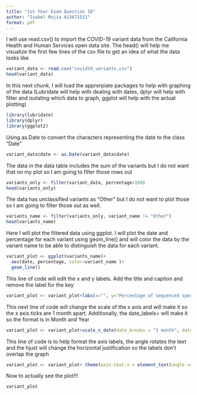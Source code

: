 ```yaml
---
title: "1st Year Exam Question 10"
author: "Isabel Mejia A13671511"
format: pdf
---
```


I will use read.csv() to import the COVID-19 variant data from the California Health and Human Services open data site. The head() will help me visualize the first few lines of the csv file to get an idea of what the data looks like
```r
variant_data <- read.csv("covid19_variants.csv")
head(variant_data)
```

In this next chunk, I will load the approrpiate packages to help with graphing of the data (Lubridate will help with dealing with dates, dplyr will help with filter and isolating which data to graph, ggplot will help with the actual plotting)
```r
library(lubridate)
library(dplyr)
library(ggplot2)
```

Using as.Date to convert the characters representing the date to the class "Date"

```r
variant_data$date <- as.Date(variant_data$date)
```

The data in the data table includes the sum of the variants but I do not want that on my plot so I am going to filter those rows out 
```r
variants_only <- filter(variant_data, percentage<100)
head(variants_only)
```

The data has unclassified variants as "Other" but I do not want to plot those so I am going to filter those out as well.
```r
variants_name <- filter(variants_only, variant_name != "Other")
head(variants_name)
```
Here I will plot the filtered data using ggplot. I will plot the date and percentage for each variant using geom_line() and will color the data by the variant name to be able to distinguish the data for each variant.
```r
variant_plot <- ggplot(variants_name)+
  aes(date, percentage, color=variant_name )+
  geom_line()
```

This line of code will edit the x and y labels. Add the title and caption and remove the label for the key
```r
variant_plot <- variant_plot+labs(x="", y="Percentage of sequenced specimens", title="COVID-19 Variants in California", caption="Data Source: <https://www.cdph.ca.gov/>", color="")
```

This next line of code will change the scale of the x axis and will make it so the x axis ticks are 1 month apart. Additionally, the date_labels=  will make it so the format is in Month and Year
```r
variant_plot <- variant_plot+scale_x_date(date_breaks = "1 month", date_labels = "%b %Y")
```

This line of code is to help format the axis labels, the angle rotates the text and the hjust will change the
horizontal justification so the labels don't overlap the graph

```r
variant_plot <- variant_plot+ theme(axis.text.x = element_text(angle =45, hjust=1, size=7))
```

Now to actually see the plot!!!
```r
variant_plot
```

